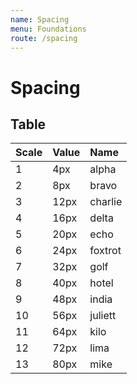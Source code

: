 ```yaml
---
name: Spacing
menu: Foundations
route: /spacing
---
```




# Spacing

## Table

| Scale | Value | Name    |
| :---- | :---- | :------ |
| 1     | 4px   | alpha   |
| 2     | 8px   | bravo   |
| 3     | 12px  | charlie |
| 4     | 16px  | delta   |
| 5     | 20px  | echo    |
| 6     | 24px  | foxtrot |
| 7     | 32px  | golf    |
| 8     | 40px  | hotel   |
| 9     | 48px  | india   |
| 10    | 56px  | juliett |
| 11    | 64px  | kilo    |
| 12    | 72px  | lima    |
| 13    | 80px  | mike    |

<Playground>
    <div>
        <div className="w1 h4 mb4 bg-sunray-400" />
    </div>
    <div>
        <div className="w2 h4 mb4 bg-sunray-400" />
    </div>
    <div>
        <div className="w3 h4 mb4 bg-sunray-400" />
    </div>
    <div>
        <div className="w4 h4 mb4 bg-sunray-400" />
    </div>
    <div>
        <div className="w5 h4 mb4 bg-sunray-400" />
    </div>
    <div>
        <div className="w6 h4 mb4 bg-sunray-400" />
    </div>
    <div>
        <div className="w7 h4 mb4 bg-sunray-400" />
    </div>
    <div>
        <div className="w8 h4 mb4 bg-sunray-400" />
    </div>
    <div>
        <div className="w9 h4 mb4 bg-sunray-400" />
    </div>
    <div>
        <div className="w10 h4 mb4 bg-sunray-400" />
    </div>
    <div>
        <div className="w11 h4 mb4 bg-sunray-400" />
    </div>
    <div>
        <div className="w12 h4 mb4 bg-sunray-400" />
    </div>
    <div>
        <div className="w13 h4 mb4 bg-sunray-400" />
    </div>
</Playground>
